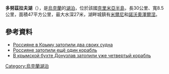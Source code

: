 <!-- 檔案不存在 [[Image:Донузлав.jpg|right]] -->

'''多努茲拉夫湖'''（{{lang-uk|Донузлав}}），是[[烏克蘭|烏克蘭]]的[[湖泊|湖泊]]，位於該國[[克里米亞半島|克里米亞半島]]，長30公里、寬8.5公里，面積47平方公里，最大水深27米，湖畔城鎮有[[米爾尼|米爾尼]]和[[諾沃奧澤爾涅|諾沃奧澤爾涅]]。

{{coord|45|20|N|33|00|E|region:UA_type:waterbody|display=title}}

==參考資料==
* [http://24tv.ua/home/showSingleNews.do?rossiyane_v_krimu_zatopili_dva_svoih_sudna__smi&objectId=417564&lang=ru Россияне в Крыму затопили два своих судна]{{Wayback|url=http://24tv.ua/home/showSingleNews.do?rossiyane_v_krimu_zatopili_dva_svoih_sudna__smi&objectId=417564&lang=ru |date=20140309080157 }}
*[http://meridian.in.ua/news/12532.html Россияне затопили ещё один корабль]{{Wayback|url=http://meridian.in.ua/news/12532.html |date=20160305024030 }}
*[http://comments.ua/life/457019-krimskoy-buhte-donuzlav-zatopili.html В крымской бухте Донузлав затопили уже четвертый корабль]{{Wayback|url=http://comments.ua/life/457019-krimskoy-buhte-donuzlav-zatopili.html |date=20150517203326 }}

{{Ukraine-geo-stub}}
[[Category:烏克蘭湖泊|Category:烏克蘭湖泊]]